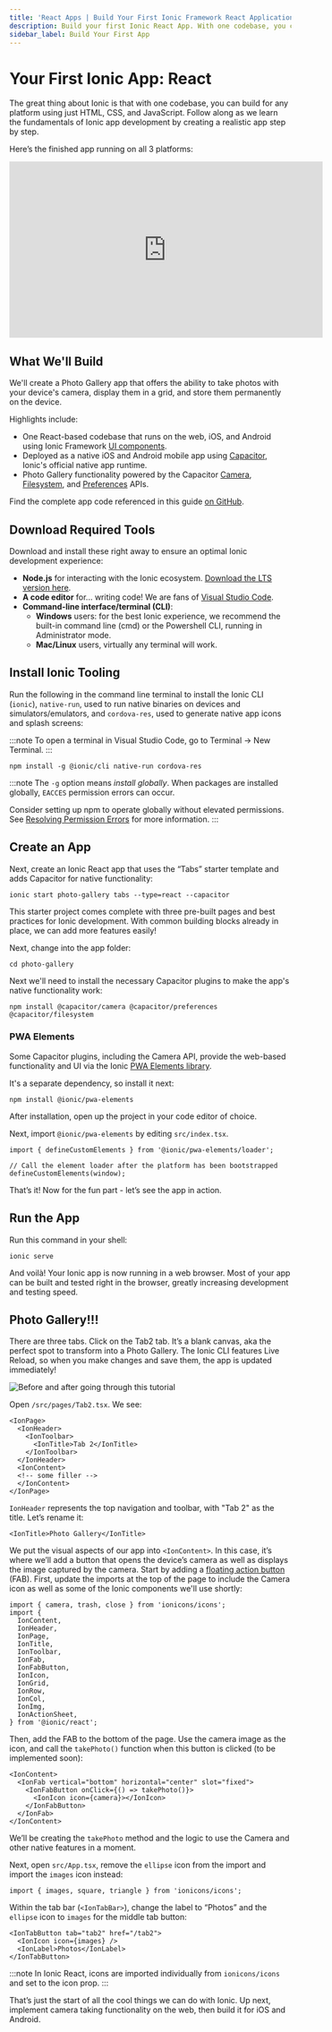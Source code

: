```yaml
---
title: 'React Apps | Build Your First Ionic Framework React Application'
description: Build your first Ionic React App. With one codebase, you can build an Ionic Framework application for any platform using just HTML, CSS, and JavaScript.
sidebar_label: Build Your First App
---
```


# Your First Ionic App: React

The great thing about Ionic is that with one codebase, you can build for any platform using just HTML, CSS, and JavaScript. Follow along as we learn the fundamentals of Ionic app development by creating a realistic app step by step.

Here’s the finished app running on all 3 platforms:

<iframe
  width="560"
  height="315"
  src="https://www.youtube.com/embed/0ASQ13Y1Rk4"
  frameBorder="0"
  allow="accelerometer; autoplay; encrypted-media; gyroscope; picture-in-picture"
  allowFullScreen
></iframe>

## What We'll Build

We'll create a Photo Gallery app that offers the ability to take photos with your device's camera, display them in a grid, and store them permanently on the device.

Highlights include:

- One React-based codebase that runs on the web, iOS, and Android using Ionic Framework [UI components](https://ionicframework.com/docs/components).
- Deployed as a native iOS and Android mobile app using [Capacitor](https://capacitorjs.com), Ionic's official native app runtime.
- Photo Gallery functionality powered by the Capacitor [Camera](https://capacitorjs.com/docs/apis/camera), [Filesystem](https://capacitorjs.com/docs/apis/filesystem), and [Preferences](https://capacitorjs.com/docs/apis/preferences) APIs.

Find the complete app code referenced in this guide [on GitHub](https://github.com/ionic-team/photo-gallery-capacitor-react).

## Download Required Tools

Download and install these right away to ensure an optimal Ionic development experience:

- **Node.js** for interacting with the Ionic ecosystem. [Download the LTS version here](https://nodejs.org/en/).
- **A code editor** for... writing code! We are fans of [Visual Studio Code](https://code.visualstudio.com/).
- **Command-line interface/terminal (CLI)**:
  - **Windows** users: for the best Ionic experience, we recommend the built-in command line (cmd) or the Powershell
    CLI, running in Administrator mode.
  - **Mac/Linux** users, virtually any terminal will work.

## Install Ionic Tooling

Run the following in the command line terminal to install the Ionic CLI (`ionic`), `native-run`, used to run native binaries on devices and simulators/emulators, and `cordova-res`, used to generate native app icons and splash screens:

:::note
To open a terminal in Visual Studio Code, go to Terminal -> New Terminal.
:::

```shell
npm install -g @ionic/cli native-run cordova-res
```

:::note
The `-g` option means _install globally_. When packages are installed globally, `EACCES` permission errors can occur.

Consider setting up npm to operate globally without elevated permissions. See [Resolving Permission Errors](../developing/tips.mdx#resolving-permission-errors) for more information.
:::

## Create an App

Next, create an Ionic React app that uses the “Tabs” starter template and adds Capacitor for native functionality:

```shell
ionic start photo-gallery tabs --type=react --capacitor
```

This starter project comes complete with three pre-built pages and best practices for Ionic development. With common building blocks already in place, we can add more features easily!

Next, change into the app folder:

```shell
cd photo-gallery
```

Next we'll need to install the necessary Capacitor plugins to make the app's native functionality work:

```shell
npm install @capacitor/camera @capacitor/preferences @capacitor/filesystem
```

### PWA Elements

Some Capacitor plugins, including the Camera API, provide the web-based functionality and UI via the Ionic [PWA Elements library](https://github.com/ionic-team/pwa-elements).

It's a separate dependency, so install it next:

```shell
npm install @ionic/pwa-elements
```

After installation, open up the project in your code editor of choice.

Next, import `@ionic/pwa-elements` by editing `src/index.tsx`.

```tsx
import { defineCustomElements } from '@ionic/pwa-elements/loader';

// Call the element loader after the platform has been bootstrapped
defineCustomElements(window);
```

That’s it! Now for the fun part - let’s see the app in action.

## Run the App

Run this command in your shell:

```shell
ionic serve
```

And voilà! Your Ionic app is now running in a web browser. Most of your app can be built and tested right in the browser, greatly increasing development and testing speed.

## Photo Gallery!!!

There are three tabs. Click on the Tab2 tab. It’s a blank canvas, aka the perfect spot to transform into a Photo Gallery. The Ionic CLI features Live Reload, so when you make changes and save them, the app is updated immediately!

![Before and after going through this tutorial](/img/guides/react/first-app/live-reload.gif)

Open `/src/pages/Tab2.tsx`. We see:

```tsx
<IonPage>
  <IonHeader>
    <IonToolbar>
      <IonTitle>Tab 2</IonTitle>
    </IonToolbar>
  </IonHeader>
  <IonContent>
  <!-- some filler -->
  </IonContent>
</IonPage>
```

`IonHeader` represents the top navigation and toolbar, with "Tab 2" as the title. Let’s rename it:

```tsx
<IonTitle>Photo Gallery</IonTitle>
```

We put the visual aspects of our app into `<IonContent>`. In this case, it’s where we’ll add a button that opens the device’s camera as well as displays the image captured by the camera. Start by adding a [floating action button](https://ionicframework.com/docs/api/fab) (FAB). First, update the imports at the top of the page to include the Camera icon as well as some of the Ionic components we'll use shortly:

```tsx
import { camera, trash, close } from 'ionicons/icons';
import {
  IonContent,
  IonHeader,
  IonPage,
  IonTitle,
  IonToolbar,
  IonFab,
  IonFabButton,
  IonIcon,
  IonGrid,
  IonRow,
  IonCol,
  IonImg,
  IonActionSheet,
} from '@ionic/react';
```

Then, add the FAB to the bottom of the page. Use the camera image as the icon, and call the `takePhoto()` function when this button is clicked (to be implemented soon):

```tsx
<IonContent>
  <IonFab vertical="bottom" horizontal="center" slot="fixed">
    <IonFabButton onClick={() => takePhoto()}>
      <IonIcon icon={camera}></IonIcon>
    </IonFabButton>
  </IonFab>
</IonContent>
```

We’ll be creating the `takePhoto` method and the logic to use the Camera and other native features in a moment.

Next, open `src/App.tsx`, remove the `ellipse` icon from the import and import the `images` icon instead:

```tsx
import { images, square, triangle } from 'ionicons/icons';
```

Within the tab bar (`<IonTabBar>`), change the label to “Photos” and the `ellipse` icon to `images` for the middle tab button:

```tsx
<IonTabButton tab="tab2" href="/tab2">
  <IonIcon icon={images} />
  <IonLabel>Photos</IonLabel>
</IonTabButton>
```

:::note
In Ionic React, icons are imported individually from `ionicons/icons` and set to the icon prop.
:::

That’s just the start of all the cool things we can do with Ionic. Up next, implement camera taking functionality on the web, then build it for iOS and Android.
